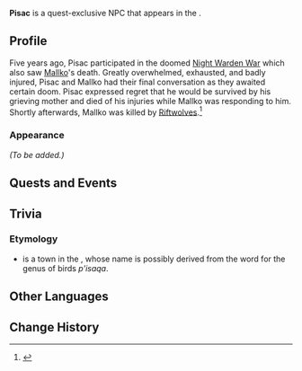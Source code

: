 {{Character Infobox
|type             = Quest NPC
|image            = NPC Pisac.png
|realname         = <!-- Optional, if different from in-game name -->
|deceased         = Died in the Night Warden Wars five years ago
|region           = Natlan
|location         = Natlan
|affiliation      = Scions of the Canopy
|title            = 

|ancestry         = <!-- Clan/family -->
|father           = 
|mother           = 
|spouse           = 
|sibling          = 
|child            = 
|relative         = 

|voiceEN          = 
|voiceCN          = 
|voiceJP          = 
|voiceKR          = 
}}
'''Pisac''' is a quest-exclusive NPC that appears in the {{Quest|Black Stone Under a White Stone}}.
<!--
==Location==
{{subst:#tag:gallery|
NPC Location {{subst:#titleparts:{{subst:PAGENAME}}}}.png{{subst:!}}{{subst:#titleparts:{{subst:PAGENAME}}}}'s location
NPC Location {{subst:#titleparts:{{subst:PAGENAME}}}} Context.png{{subst:!}}Additional context
}}
-->
==Profile==
<!--Detailed story/lore information goes here.-->
{{Ancient Name|bearer=1}} Five years ago, Pisac participated in the doomed [[Night Warden War]] which also saw [[Mallko]]'s death. Greatly overwhelmed, exhausted, and badly injured, Pisac and Mallko had their final conversation as they awaited certain doom. Pisac expressed regret that he would be survived by his grieving mother and died of his injuries while Mallko was responding to him. Shortly afterwards, Mallko was killed by [[Riftwolves]].<ref>{{Ref/Quest|To Reclaim an Ancient Name}}</ref>

===Appearance===
<!--Keep appearance section short and concise. Limit to 2 paragraphs with 3-4 sentences each.-->
''(To be added.)''

==Quests and Events==
{{Quests and Events}}
<!--
==Idle Quotes==
{{Dialogue Start}}
: {{DIcon|Idle}} {{Tx}}
:: {{A|VO {{subst:#titleparts:{{subst:PAGENAME}}}} 01.ogg}} "{{Tx}}"
{{Dialogue End}}

==Dialogue==
{{Dialogue Start}}
:'''{{subst:#titleparts:{{subst:PAGENAME}}}}:''' 
:{{DIcon}}
{{Dialogue End}}
<!--
==Event Dialogue==
===Event Name===
{{Dialogue Start}}
:'''{{subst:#titleparts:{{subst:PAGENAME}}}}:'''
{{Dialogue End}}
-->
==Trivia==
===Etymology===
* {{w|Písac}} is a {{w|Peru|Peruvian}} town in the {{w|Sacred Valley|Sacred Valley of the Incas}}, whose name is possibly derived from the {{w|Quechua languages|Quechua}} word for the genus of birds {{w|Nothoprocta}} ''p'isaqa''.

==Other Languages==
{{Other Languages|default_hidden=1
|en      = Pisac
|zhs     = 皮萨克
|zhs_rm  = Písàkè
|zht     = 皮薩克
|zht_rm  = Písàkè
|ja      = ピサック
|ko      = 피사크
|es      = Písac
|fr      = Pisac
|ru      = Писак
|th      = Pisac
|vi      = Pisac
|de      = Pisac
|id      = Pisac
|pt      = Pisac
|tr      = Pisac
|it      = Pisac
}}

==Change History==
{{Change History|5.0}}
<!--
==References==
{{Reflist}}
-->